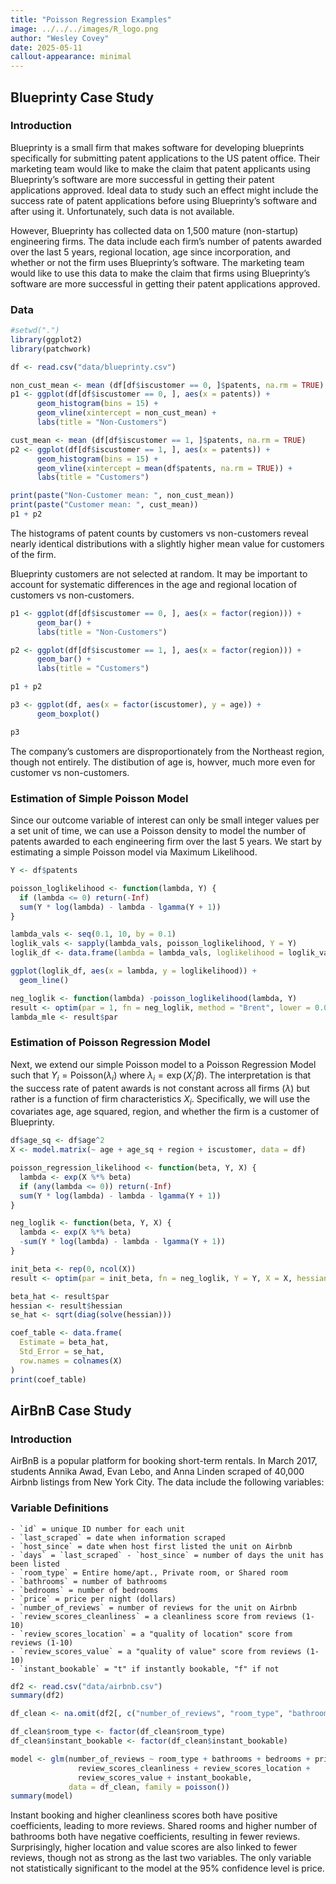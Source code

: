 ---
title: "Poisson Regression Examples"
image: ../../../images/R_logo.png
author: "Wesley Covey"
date: 2025-05-11
callout-appearance: minimal 
---


## Blueprinty Case Study

### Introduction

Blueprinty is a small firm that makes software for developing blueprints specifically for submitting patent applications to the US patent office. Their marketing team would like to make the claim that patent applicants using Blueprinty's software are more successful in getting their patent applications approved. Ideal data to study such an effect might include the success rate of patent applications before using Blueprinty's software and after using it. Unfortunately, such data is not available. 

However, Blueprinty has collected data on 1,500 mature (non-startup) engineering firms. The data include each firm's number of patents awarded over the last 5 years, regional location, age since incorporation, and whether or not the firm uses Blueprinty's software. The marketing team would like to use this data to make the claim that firms using Blueprinty's software are more successful in getting their patent applications approved.


### Data

```{r, echo=FALSE}
#setwd(".")
library(ggplot2)
library(patchwork)
```
```{r, echo=FALSE}
df <- read.csv("data/blueprinty.csv")

non_cust_mean <- mean (df[df$iscustomer == 0, ]$patents, na.rm = TRUE)
p1 <- ggplot(df[df$iscustomer == 0, ], aes(x = patents)) + 
      geom_histogram(bins = 15) + 
      geom_vline(xintercept = non_cust_mean) + 
      labs(title = "Non-Customers")

cust_mean <- mean (df[df$iscustomer == 1, ]$patents, na.rm = TRUE)
p2 <- ggplot(df[df$iscustomer == 1, ], aes(x = patents)) + 
      geom_histogram(bins = 15) + 
      geom_vline(xintercept = mean(df$patents, na.rm = TRUE)) + 
      labs(title = "Customers")

print(paste("Non-Customer mean: ", non_cust_mean))
print(paste("Customer mean: ", cust_mean))
p1 + p2

```

The histograms of patent counts by customers vs non-customers reveal nearly identical distributions with a slightly higher mean value for customers of the firm.

Blueprinty customers are not selected at random. It may be important to account for systematic differences in the age and regional location of customers vs non-customers.

```{r, echo=FALSE}
p1 <- ggplot(df[df$iscustomer == 0, ], aes(x = factor(region))) + 
      geom_bar() + 
      labs(title = "Non-Customers")

p2 <- ggplot(df[df$iscustomer == 1, ], aes(x = factor(region))) + 
      geom_bar() + 
      labs(title = "Customers")

p1 + p2

p3 <- ggplot(df, aes(x = factor(iscustomer), y = age)) + 
      geom_boxplot()

p3
```

The company's customers are disproportionately from the Northeast region, though not entirely. The distibution of age is, howver, much more even for customer vs non-customers.

### Estimation of Simple Poisson Model

Since our outcome variable of interest can only be small integer values per a set unit of time, we can use a Poisson density to model the number of patents awarded to each engineering firm over the last 5 years. We start by estimating a simple Poisson model via Maximum Likelihood.

```{r, echo=FALSE}
Y <- df$patents

poisson_loglikelihood <- function(lambda, Y) {
  if (lambda <= 0) return(-Inf)
  sum(Y * log(lambda) - lambda - lgamma(Y + 1))
}

lambda_vals <- seq(0.1, 10, by = 0.1)
loglik_vals <- sapply(lambda_vals, poisson_loglikelihood, Y = Y)
loglik_df <- data.frame(lambda = lambda_vals, loglikelihood = loglik_vals)

ggplot(loglik_df, aes(x = lambda, y = loglikelihood)) +
  geom_line()

neg_loglik <- function(lambda) -poisson_loglikelihood(lambda, Y)
result <- optim(par = 1, fn = neg_loglik, method = "Brent", lower = 0.001, upper = 20)
lambda_mle <- result$par
```


### Estimation of Poisson Regression Model

Next, we extend our simple Poisson model to a Poisson Regression Model such that $Y_i = \text{Poisson}(\lambda_i)$ where $\lambda_i = \exp(X_i'\beta)$. The interpretation is that the success rate of patent awards is not constant across all firms ($\lambda$) but rather is a function of firm characteristics $X_i$. Specifically, we will use the covariates age, age squared, region, and whether the firm is a customer of Blueprinty.

```{r, echo=FALSE}

df$age_sq <- df$age^2
X <- model.matrix(~ age + age_sq + region + iscustomer, data = df)

poisson_regression_likelihood <- function(beta, Y, X) {
  lambda <- exp(X %*% beta)
  if (any(lambda <= 0)) return(-Inf)
  sum(Y * log(lambda) - lambda - lgamma(Y + 1))
}
```


```{r, echo=FALSE}
neg_loglik <- function(beta, Y, X) {
  lambda <- exp(X %*% beta)
  -sum(Y * log(lambda) - lambda - lgamma(Y + 1))
}

init_beta <- rep(0, ncol(X))
result <- optim(par = init_beta, fn = neg_loglik, Y = Y, X = X, hessian = TRUE, method = "BFGS")

beta_hat <- result$par
hessian <- result$hessian
se_hat <- sqrt(diag(solve(hessian)))

coef_table <- data.frame(
  Estimate = beta_hat,
  Std_Error = se_hat,
  row.names = colnames(X)
)
print(coef_table)
```


## AirBnB Case Study

### Introduction

AirBnB is a popular platform for booking short-term rentals. In March 2017, students Annika Awad, Evan Lebo, and Anna Linden scraped of 40,000 Airbnb listings from New York City.  The data include the following variables:

:::: {.callout-note collapse="true"}
### Variable Definitions

    - `id` = unique ID number for each unit
    - `last_scraped` = date when information scraped
    - `host_since` = date when host first listed the unit on Airbnb
    - `days` = `last_scraped` - `host_since` = number of days the unit has been listed
    - `room_type` = Entire home/apt., Private room, or Shared room
    - `bathrooms` = number of bathrooms
    - `bedrooms` = number of bedrooms
    - `price` = price per night (dollars)
    - `number_of_reviews` = number of reviews for the unit on Airbnb
    - `review_scores_cleanliness` = a cleanliness score from reviews (1-10)
    - `review_scores_location` = a "quality of location" score from reviews (1-10)
    - `review_scores_value` = a "quality of value" score from reviews (1-10)
    - `instant_bookable` = "t" if instantly bookable, "f" if not

::::
```{r, echo=FALSE}
df2 <- read.csv("data/airbnb.csv")
summary(df2)

df_clean <- na.omit(df2[, c("number_of_reviews", "room_type", "bathrooms", "bedrooms", "price", "review_scores_cleanliness", "review_scores_location", "review_scores_value", "instant_bookable")])

df_clean$room_type <- factor(df_clean$room_type)
df_clean$instant_bookable <- factor(df_clean$instant_bookable)

model <- glm(number_of_reviews ~ room_type + bathrooms + bedrooms + price +
               review_scores_cleanliness + review_scores_location +
               review_scores_value + instant_bookable,
             data = df_clean, family = poisson())
summary(model)

```

Instant booking and higher cleanliness scores both have positive coefficients, leading to more reviews. Shared rooms and higher number of bathrooms both have negative coefficients, resulting in fewer reviews. Surprisingly, higher location and value scores are also linked to fewer reviews, though not as strong as the last two variables. The only variable not statistically significant to the model at the 95% confidence level is price.




